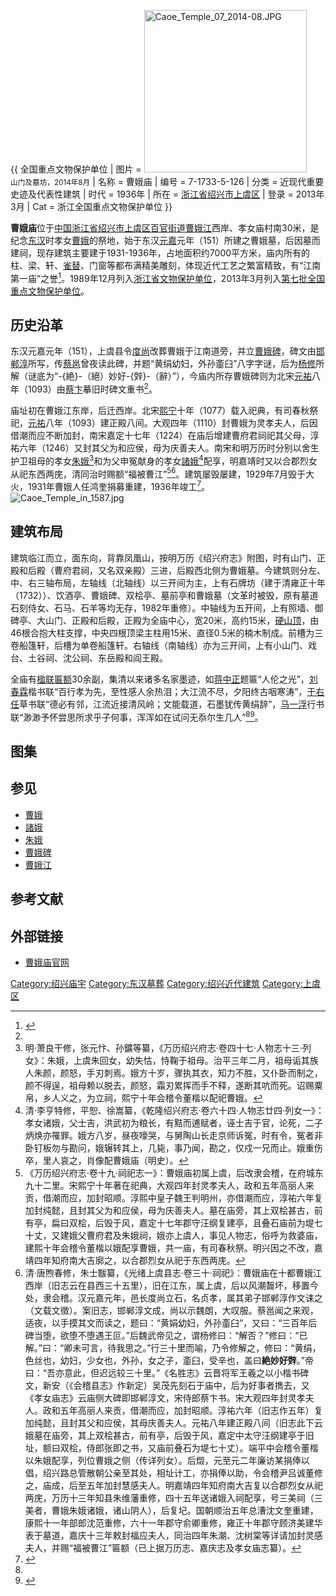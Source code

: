 {{ 全国重点文物保护单位
| 图片 = [[File:Caoe_Temple_07_2014-08.JPG|260px]]<br><small>山门及墓坊，2014年8月</small>
| 名称 = 曹娥庙
| 编号 = 7-1733-5-126
| 分类 = 近现代重要史迹及代表性建筑
| 时代 = 1936年
| 所在 = [[浙江省|浙江省]][[绍兴市|绍兴市]][[上虞区|上虞区]]
| 登录 = 2013年3月
| Cat = 浙江全国重点文物保护单位
}}

'''曹娥庙'''位于[[中国|中国]][[浙江省|浙江省]][[绍兴市|绍兴市]][[上虞区|上虞区]][[百官街道|百官街道]][[曹娥江|曹娥江]]西岸、孝女庙村南30米，是纪念[[东汉|东汉]]时孝女[[曹娥|曹娥]]的祭地，始于东汉[[元嘉_(汉)|元嘉]]元年（151）所建之曹娥墓，后因墓而建祠，现存建筑主要建于1931-1936年，占地面积约7000平方米，庙内所有的柱、梁、轩、[[雀替|雀替]]、门窗等都布满精美雕刻，体现近代工艺之繁富精致，有“江南第一庙”之誉<ref name="建筑">{{cite web |url=http://www.zjww.gov.cn/subject/2006-02-13/1072806.shtml |language= |title=《上虞·曹娥庙》 |publisher=浙江省文物局 |date= |accessdate=2014-10-30 |archive-url=https://web.archive.org/web/20141030165141/http://www.zjww.gov.cn/subject/2006-02-13/1072806.shtml |archive-date=2014-10-30 |dead-url=yes }}</ref>。1989年12月列入[[浙江省文物保护单位|浙江省文物保护单位]]，2013年3月列入[[第七批全国重点文物保护单位|第七批全国重点文物保护单位]]。

==历史沿革==
东汉元嘉元年（151），上虞县令[[度尚|度尚]]改葬曹娥于江南道旁，并立[[曹娥碑|曹娥碑]]，碑文由[[邯郸淳|邯郸淳]]所写，传[[蔡邕|蔡邕]]曾夜读此碑，并题“黄绢幼妇，外孙齑臼”八字字谜，后为[[杨修|杨修]]所解（谜底为“-{絶}-（絕）妙好-{辤}-（辭）”），今庙内所存曹娥碑则为北宋[[元祐|元祐]]八年（1093）由[[蔡卞|蔡卞]]摹旧时碑文重书<ref name="县志" />。

庙址初在曹娥江东岸，后迁西岸。北宋[[熙宁|熙宁]]十年（1077）载入祀典，有司春秋祭祀，[[元祐|元祐]]八年（1093）建正殿八间。大观四年（1110）封曹娥为灵孝夫人，后因借潮而应不断加封，南宋嘉定十七年（1224）在庙后增建曹府君祠祀其父母，淳祐六年（1246）又封其父为和应侯，母为庆善夫人。南宋和明万历时分别以舍生护卫祖母的孝女[[朱娥|朱娥]]<ref>明·萧良干修，张元忭、孙鑛等纂，《万历绍兴府志·卷四十七·人物志十三·列女》：朱娥，上虞朱回女，幼失怙，恃鞠于祖母。治平三年二月，祖母诟其族人朱颜，颜怒，手刃刺焉。娥方十岁，骤执其衣，知力不胜，又仆卧而制之，颜不得逞，祖母赖以脱去，颜怒，霜刃累挥而手不释，遂断其吭而死。诏赐粟帛，乡人义之，为立祠，熙宁十年会稽令董楷以配祀曹娥。</ref>和为父申冤献身的孝女[[諸娥|諸娥]]<ref>清·李亨特修，平恕、徐嵩纂，《乾隆绍兴府志·卷六十四·人物志廿四·列女一》：孝女诸娥，父士吉，洪武初为粮长，有黠而逋赋者，诬士吉于官，论死，二子炳焕亦罹罪。娥方八岁，昼夜嚎哭，与舅陶山长走京师诉冤，时有令，冤者非卧钉板勿与勘问，娥辗转其上，几毙，事乃闻，勘之，仅戍一兄而止。娥重伤卒，里人哀之，肖像配曹娥庙（明史）。</ref>配享，明嘉靖时又以合郡烈女从祀东西两庑，清同治时赐额“福被曹江”<ref>《万历绍兴府志·卷十九·祠祀志一》：曹娥庙初属上虞，后改隶会稽，在府城东九十二里。宋熙宁十年著在祀典，大观四年封灵孝夫人，政和五年高丽人来贡，借潮而应，加封昭顺。淳熙中皇子魏王判明州，亦借潮而应，淳祐六年复加封纯懿，且封其父为和应侯，母为庆善夫人。墓在庙旁，其上双桧甚古，前有亭，扁曰双桧，后毁于风，嘉定十七年郡守汪纲复建亭，且叠石庙前为堤七十丈，又建娥父曹府君及朱娥祠，娥亦上虞人，事见人物志，俗呼为救婆庙，建熙十年会稽令董楷以娥配享曹娥，共一庙，有司春秋祭。明兴因之不改，嘉靖四年知府南大吉廓之，以合郡烈女从祀于东西两庑。</ref><ref name="县志">清·唐煦春修，朱士黻纂，《光绪上虞县志·卷三十·祠祀》：曹娥庙在十都曹娥江西岸（旧志云在县西三十五里），旧在江东，属上虞，后以风潮齧坏，移置今处，隶会稽。汉元嘉元年，邑长度尚立石，名贞孝，属其弟子邯郸淳作文诔之（文载文徵）。案旧志，邯郸淳文成，尚以示魏朗，大叹服。蔡邕闻之来观，适夜，以手摸其文而读之，题曰：“黄娟幼妇，外孙齑臼”，又曰：“三百年后碑当堕，欲堕不堕遇王叵。”后魏武帝见之，谓杨修曰：“解否？”修曰：“已解。”曰：“卿未可言，待我思之。”行三十里而喻，乃令修解之，修曰：“黄绢，色丝也，幼妇，少女也，外孙，女之子，齑臼，受辛也，盖曰'''絶妙好辤'''。”帝曰：“吾亦意此，但迟远较三十里。”《名胜志》云晋将军王羲之以小楷书碑文，新安（《会稽县志》作新定）吴茂先刻石于庙中，后为好事者擕去，又《孝女庙志》云庙侧大碑即邯郸淳文，宋侍郎蔡卞书。宋大观四年封灵孝夫人。政和五年高丽人来贡，借潮而应，加封昭顺。淳祐六年（旧志作五年）复加纯懿，且封其父和应侯，其母庆善夫人。元祐八年建正殿八间（旧志此下云娥墓在庙旁，其上双桧甚古，前有亭，后毁于风，嘉定中太守汪纲建亭于旧址，额曰双桧，侍郎张即之书，又庙前叠石为堤七十丈）。端平中会稽令董楷以朱娥配享，列位曹娥之侧（传详列女）。后燬，元至元二年廉访某捐俸以倡，绍兴路总管散朝公亲至其处，相址计工，亦捐俸以助，令会稽尹吕诚董修之，庙成，后至五年加封慧感夫人。明嘉靖四年知府南大吉复以合郡烈女从祀两庑，万历十三年知县朱维藩重修，四十五年送诸娥入祠配享，号三美祠（三美者，曹娥朱娥诸娥，诸山阴人），后复圮。国朝顺治五年总漕沈文奎重建，康熙十一年部郎沈范重修，六十一年郡守俞卿重修，雍正十年郡守顾济美建华表于墓道，嘉庆十三年敕封福应夫人，同治四年朱潮、沈树棠等详请加封灵感夫人，并赐“福被曹江”匾额（已上据万历志、嘉庆志及孝女庙志纂）。</ref>。建筑屡毁屡建，1929年7月毁于大火，1931年曹娥人任鸿奎捐募重建，1936年竣工<ref>{{cite web |url=http://www.zjww.gov.cn/unit/2006-02-24/54797484.shtml |language= |title=《曹娥庙》 |publisher=浙江省文物局 |date= |accessdate=2014-10-30 |archive-url=https://web.archive.org/web/20141030164118/http://www.zjww.gov.cn/unit/2006-02-24/54797484.shtml |archive-date=2014-10-30 |dead-url=yes }}</ref>。
[[File:Caoe_Temple_in_1587.jpg|thumb]]

==建筑布局==
建筑临江而立，面东向，背靠凤凰山，按明万历《绍兴府志》附图，时有山门、正殿和后殿（曹府君祠，又名双亲殿）三进，后殿西北侧为曹娥墓。今建筑则分左、中、右三轴布局，左轴线（北轴线）以三开间为主，上有石牌坊（建于清雍正十年（1732））、饮酒亭、曹娥碑、双桧亭、墓前亭和曹娥墓（文革时被毁，原有墓道石刻侍女、石马、石羊等均无存，1982年重修）。中轴线为五开间，上有照墙、御碑亭、大山门、正殿和后殿，正殿为全庙中心，宽20米，高约15米，[[硬山顶|硬山顶]]，由46根合抱大柱支撑，中央四根顶梁主柱用15米、直径0.5米的楠木制成。前槽为三卷船篷轩，后槽为单卷船篷轩。右轴线（南轴线）亦为三开间，上有小山门、戏台、土谷祠、沈公祠、东岳殿和阎王殿。

全庙有[[楹联|楹联]][[匾额|匾额]]30余副，集清以来诸多名家墨迹，如[[蒋中正|蒋中正]]题匾“人伦之光”，[[刘春霖|刘春霖]]楷书联“百行孝为先，至性感人余热泪；大江流不尽，夕阳终古咽寒涛”，[[于右任|于右任]]草书联“德必有邻，江流近接清风岭；文能载道，石墨犹传黄绢辞”，[[马一浮|马一浮]]行书联“渺渺予怀尝思所求乎子何事，浑浑如在试问无忝尔生几人”<ref name="建筑" /><ref>{{cite web |url=http://synews.zjol.com.cn/synews/system/2010/04/20/012040199.shtml |language= |title=《江南第一庙——曹娥庙》 |publisher=上虞新闻网 |date= |accessdate=2014-10-30 |archive-date=2014-10-31 |archive-url=https://web.archive.org/web/20141031171538/http://synews.zjol.com.cn/synews/system/2010/04/20/012040199.shtml |dead-url=no }}</ref>。

==图集==
{{gallery
|File:Caoe Temple 01 2014-08.JPG|建筑群天际线，自照墙东侧看
|File:Caoe Temple 09 2014-08.JPG|大山门
|File:Caoe Temple 17 2014-08.JPG|照墙西侧及御碑亭
|File:Caoe Temple 24 2014-08.JPG|正殿
|File:Caoe Temple 27 2014-08.JPG|正殿近景
|File:Caoe Temple 43 2014-08.JPG|正殿前轩廊
|File:Caoe Temple 53 2014-08.JPG|蒋中正所题“人伦之光”匾
|File:Caoe Temple 57 2014-08.JPG|正殿内景，暖阁内奉曹娥像
|File:Caoe Temple 84 2014-08.JPG|后殿
|File:Caoe Temple 94 2014-08.JPG|后殿内景，暖阁内奉曹娥父母像，两侧为朱娥和诸娥像
|File:Caoe Temple 107 2014-08.JPG|北轴线之双桧亭
|File:Caoe Temple 116 2014-08.JPG|北轴线之墓前亭和曹娥墓
|File:Caoe Temple 131 2014-08.JPG|南轴线之穿廊
|File:Caoe Temple 132 2014-08.JPG|穿廊上藻井
|File:Caoe Temple 135 2014-08.JPG|南轴线之阎王殿
}}

==参见==
*[[曹娥|曹娥]]
*[[諸娥|諸娥]]
*[[朱娥|朱娥]]
*[[曹娥碑|曹娥碑]]
*[[曹娥江|曹娥江]]

==参考文献==
{{reflist|2}}

==外部链接==
*[http://www.sycem.com/ 曹娥庙官网] {{Wayback|url=http://www.sycem.com/ |date=20130813202855 }}

{{DEFAULTSORT:C}}
{{commons|Category:Caoe Temple}}
{{浙江全国重点文物保护单位}}
[[Category:绍兴庙宇|Category:绍兴庙宇]]
[[Category:东汉墓葬|Category:东汉墓葬]]
[[Category:绍兴近代建筑|Category:绍兴近代建筑]]
[[Category:上虞区|Category:上虞区]]